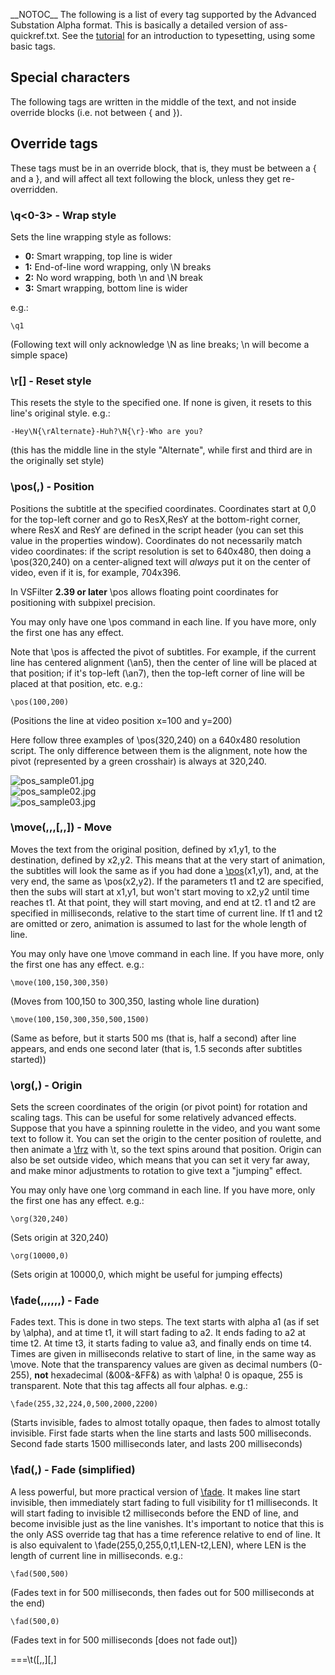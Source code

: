 __NOTOC__
The following is a list of every tag supported by the Advanced Substation Alpha format. This is basically a detailed version of ass-quickref.txt. See the [[Typesetting Tutorial|tutorial]] for an introduction to typesetting, using some basic tags.

==Special characters==
The following tags are written in the middle of the text, and not inside override blocks (i.e. not between { and }).

{{TagDefBox|name=Soft line break
|usage=\n|desc=
Insert a forced line break, but only when in wrapping mode 2. (See [[#Wrap style|the \q tag]].) Note that this is a lowercase n.

In all other wrapping modes, this is replaced by a regular space.}}

{{TagDefBox|name=Hard line break
|usage=\N|desc=
Insert a forced line break, regardless of wrapping mode. Note that this is an uppercase N.}}

{{TagDefBox|name=Hard space
|usage=\h|desc=
Insert a non-breaking "hard" space. The line will never break automatically right before or after a hard space, and hard spaces are not folded when they appear at the start or end of a displayed line.}}

==Override tags==
These tags must be in an override block, that is, they must be between a { and a }, and will affect all text following the block, unless they get re-overridden.

{{TagDefBox|name=Italics
|usage=\i1<br>\i0|desc=
Switch ''italics'' text on or off. Use <code>\i1</code> to enable italics for the following text and <code>\i0</code> to disable italics again.}}

{{TagDefBox|name=Bold
|usage=\b1<br>\b0<br>\b<i><weight></i>|desc=
Switch '''boldface''' text on or off. Use <code>\b1</code> to enable boldface for the following text and <code>\b0</code> to disable boldface again.

The <code>\b<i><weight></i></code> form allows you to specify an explicit weight to use. Note that most fonts only support one or two weights so you rarely need to use this. Font weights are multiples of 100, such that 100 is the lowest, 400 is "normal", 700 is "bold" and 900 is the heaviest.}}

{{TagDefBox|name=Underline
|usage=\u1<br>\u0|desc=
Switch <u>underlined</u> text on or off. Use <code>\u1</code> to enable underlining for the following text and <code>\u0</code> to disable underlining again.}}

{{TagDefBox|name=Strikeout
|usage=\s1<br>\s0|desc=
Switch <s>striked out</s> text on or off. Use <code>\s1</code> to enable strikeout for the following text and <code>\s0</code> to disable strikeout again.}}

{{TagDefBox|name=Border size
|usage=\bord<i><size></i>|desc=
Change the width of the border around the text. Set the size to 0 (zero) to disable the border entirely.

If "scale border and shadow" (see [[Properties|script properties]]) is enabled, the value is given in script resolution pixels, otherwise it is given in video resolution pixels (which means the border thickness will vary depending on the resolution of the video on which the subtitles are rendered.)

The value is not limited to whole integer pixels, it can have decimal places.

{{Examplebox|<pre>\bord0</pre>
Disable border entirely.}}
{{Examplebox|<pre>bord3.7</pre>
Set the border width to 3.7 pixels}}
}}

{{TagDefBox|name=Border size (extended)
|usage=\xbord<i><size></i><br>\ybord<i><size></i>|desc=
:''These tags are only available in VSFilter 2.39 and later, and might not be safe for softsubbing.''

Use the <code>\xbord</code> <code>\ybord</code> tags to set the border size in X and Y direction separately. This can be useful for correcting the border size for anamorphic rendering of subtitles.

Note that if you use <code>\bord</code> after <code>\xbord</code> or <code>\ybord</code> on a line, it will override both of them.

You can set the border width to 0 (zero) in one of the directions to entirely disable border in that direction.}}

{{TagDefBox|name=Shadow distance
|usage=\shad<i><depth></i>|desc=
Set the distance from the text to position the shadow. Set the depth to 0 (zero) to disable shadow entirely. Works similar to [[#Border size|\bord]].

The shadow distance can not be negative with this tag.}}

{{TagDefBox|name=Shadow distance (extended)
|usage=\xshad<i><depth></i><br>\yshad<i><depth></i>|desc=
:''These tags are only available in VSFilter 2.39 and later, and might not be safe for softsubbing.''

Set the distance from the text to position the shadow at, with X and Y position set separately. Shadow is only disabled if both X and Y distance is 0.

Note that you can set the distance negative with these tags to position the shadow to the top or left of the text.}}

{{TagDefBox|name=Blur edges
|usage=\be0<br>\be1<br>\be<i><strength></i>|desc=
:''The <code>\be<i><strength></i></code> version is only available in VSFilter 2.39 and later and might not be safe for softsubbing.''

Enable or disable a subtle softening-effect for the edges of the text. The effect isn't always very visible, but it can in some cases make the text look better. It is usually more visible at smaller text sizes.

Be aware that this tag blurs the ''edges'' of the text, not everything. This means that if the text has a border (set with [[#Border width|\bord]]) the border will be blurred, but if there is no border, the main text will be blurred instead.

In the extended version, ''strength'' is the number of times to apply the regular effect. Note that at high values the effect de-generates into nothingness, and generally isn't very useful. The ''strength'' must be an integer number.}}

{{TagDefBox|name=Blur edges (gaussian kernel)
|usage=\blur<i><strength></i>|desc=
:''This tag is only available in VSFilter 2.39 and later, and might not be safe for softsubbing.''

In general, this has the same function as the [[#Blur edges|\be]] tag, but uses a more advanced algorithm that looks better at high strengths. Unlike <code>\be</code>, the ''strength'' can be non-integer here. Set ''strength'' to 0 (zero) to disable the effect. Be careful, setting ''strength'' too high can take a lot of CPU time to render.

Be aware that this tag blurs the ''edges'' of the text, not everything. This means that if the text has a border (set with [[#Border width|\bord]]) the border will be blurred, but if there is no border, the main text will be blurred instead.}}

{{TagDefBox|name=Font name
|usage=\fn<i><name></i>|desc=
Set the font face to use for the following text. There should be no space between <code>\fn</code> and the font name, and you should not put parentheses or similar around the font name either.

{{Examplebox|<pre>\fnArial</pre>
The text following this tag will be in Arial font.}}
{{Examplebox|<pre>\fnTimes New Roman</pre>
The text following this tag will be in Times New Roman font.}}
}}

{{TagDefBox|name=Font size
|usage=\fs<i><size></i>|desc=
Set the size of the font. The size specified is the height in script pixels, so at font size 40 one line of text is 40 pixels tall.

You can only specify integer font sizes.

{{Examplebox|<pre>\fs10</pre>
The following text will use a size 10 font.}}
}}

{{TagDefBox|name=Font scale
|usage=\fscx<i><scale></i><br>\fscy<i><scale></i>|desc=
Adjust the size of the text in X (<code>\fscx</code> or Y (<code>\fscy</code>) direction. The ''scale'' given is in percent, so 100 means "original size".

This is not the same as setting the font size, as setting the size is subject to [http://en.wikipedia.org/wiki/Font_hinting font hinting] while scaling the text modifies the text shape after hinting.

These tags also affect [[#Vector drawings|vector drawings]].

You can use font scaling to correct for anamorphic rendering and to specify text size more precisely than with [[#Font size|\fs]].

{{Examplebox|<pre>\fscx150</pre>
Make the text 50% wider than normal.}}
{{Examplebox|<pre>\fscy50</pre>
Make the text half height.}}
{{Examplebox|<pre>\fscx200\fscy200</pre>
Make the text double size.}}
}}

{{TagDefBox|name=Letter spacing
|usage=\fsp<i><spacing></i>|desc=
Changes the spacing between the individual letters in the text. You can use this to spread the text more out visually. The ''spacing'' is given in script resolution pixels.}}

{{TagDefBox|name=Text rotation
|usage=\frx<i><amount></i><br>\fry<i><amount></i><br>\frz<i><amount></i><br>\fr<i><amount></i>|desc=
Rotates the text along the X, Y or Z axis. The <code>\fr</code> tag is a shortcut for <code>\frz</code>.

* The '''X axis''' runs horizontally on the screen. Rotating on it (with positive values) causes an effect where the top of the text moves farther "into" the screen while the bottom moves "out" of the screen.
* The '''Y axis''' runs vertically on the screen. Rotating on it (with positive values) causes the text to rotate so that the left moves "outside" the screen, when the right moves "into" the screen.
* The '''Z'''axis runs perpendicular to the screen. Rotating on it (with positive values) causes the text to rotate in 2D, counterclockwise (as standard for degrees).

The rotation ''amount'' is given in mathematical degrees, such that 360 degrees is a full rotation, and rotating any multiple of 360 is the same as not rotating. It is legal to specify negative rotation amounts, as well as amounts larger than 360 degrees.

The rotation is performed around the subtitle line origin point, this is described with the [[#Rotation origin|\org]] tag.

These tags also affect [[#Vector drawings|vector drawings]].

{{Examplebox|<pre>\frx45</pre>
Rotate the text 45 degrees on the X axis.}}
{{Examplebox|<pre>\fry-45</pre>
Rotate the text 45 degrees in opposite direction on the Y axis.}}
{{Examplebox|<pre>\frz180</pre>
Rotate the text 180 degrees on the Z axis, making it upside-down.}}
{{Examplebox|The following two rotations produce the same result:
<pre>\frz-30
\frz330</pre>
This is because 330 degrees is 30 degrees less than a full rotation of 360 degrees.}}
{{Examplebox|<pre>\t(\frz3600)</pre>
Perform an animation where the text performs 10 full revolutions on the Z axis. Also see the [[#Animated transform|\t]] tag.}}
{{Examplebox|The following screenshots illustrate the effect of rotating on the different axes:<br>
[[Image:fr_sample01.jpg]]<br>[[Image:fr_sample02.jpg]]<br>[[Image:fr_sample03.jpg]]}}
}}

{{TagDefBox|name=Text shearing
|usage=\fax<i><factor></i><br>\fay<i><factor></i>|desc=
:''These tags are only available in VSFilter 2.39 and later, and might not be safe for softsubbing.''

Perform a shearing (perspective distortion) transformation of the text. A ''factor'' of 0 (zero) means no distortion.

Usually ''factor'' will be a small number, not larger than 2 as that creates a very strong distortion.

Shearing is performed after rotation, on the rotated coordinates. The coordinate system used for shearing is not affected by the [[#Rotation origin|rotation origin]].

{{todo|We need a screenshot illustrating the effect.}}
}}

{{TagDefBox|name=Font encoding
|usage=\fe<i><id></i>|desc=
Set the Windows font encoding used to select the font mapping table used to translate Unicode codepoints to glyph indices in the font. For some fonts without a Unicode mapping table this might be required to get text in certain languages to work. For fonts that do have a Unicode mapping table, it might be used to pick regional variations, such as picking the correct glyph for a Han ideogram that is different in Simplified Chinese, Traditional Chinese, Japanese and Korean.

Some common font encoding ID's are:

* 0 - ANSI, Windows CP-1252 for Western-European languages.
* 1 - Default, depends on the configuration of the user's system, but also allows the font sub-system to dynamically pick a different mapping table in some circumstances.
{{todo|Is that really correct?}}
* 2 - Symbol, codepoints in the 0-255 range are translated to per-font defined symbol glyphs, this is used for fonts such as Wingdings.
* 128 - Shift-JIS, used for Japanese.
* 129 and 130, respectively Hangeul and Johab, two encoding schemes for Korean.
* 134 - GB2312, used for Simplified Chinese.
* 136 - BIG5, used for Traditional Chinese.
* 162 - Turkish.
* 163 - Vietnamese.
* 177 - Hebrew.
* 178 - Arabic.

A more complete list can be seen the [[Styles#The style editor|style editor]] dialog box.

In ASS files stored in non-Unicode encodings, this tag also affects what codepage the text following it should be interpreted in. Aegisub doesn't support this use and some renderers might not support it either, it is recommended you do not rely on this and instead always store your files in a Unicode encoding. (Aegisub stores files in Unicode UTF-8 by default.}}

{{TagDefBox|name=Set color
|usage=\c&H<i><bb><gg><rr></i>&<br>\1c&H<i><bb><gg><rr></i>&<br>\2c&H<i><bb><gg><rr></i>&<br>\3c&H<i><bb><gg><rr></i>&<br>\4c&H<i><bb><gg><rr></i>&|desc=
Set the color of the following text. The <code>\c</code> tag is an abbreviation of <code>\1c</code>.

* <code>\1c</code> sets the primary fill color.
* <code>\2c</code> sets the secondary fill color, this is only used for pre-highlight in standard karaoke.
* <code>\3c</code> sets the border color.
* <code>\4c</code> sets the shadow color.

The color codes are given in [http://en.wikipedia.org/wiki/Hexadecimal hexadecimal] in Blue Green Red order. Note that this is the opposite order of eg. HTML color codes. Color codes must always start with <code>&H</code> and end with <code>&</code>.

The Pick Color toolbar buttons [[Image:pick-color-toolbar-buttons.png]] can assist in picking colors and entering the color codes.
}}

{{TagDefBox|name=Set alpha
|usage=\alpha&H<i><aa></i><br>\1a&H<i><aa></i><br>\2a&H<i><aa></i><br>\3a&H<i><aa></i><br>\4a&H<i><aa></i>|desc=
Set the alpha (transparency) of the text.

* <code>\alpha</code> sets the alpha of all components at once.
* <code>\1a</code> sets the primary fill alpha.
* <code>\2a</code> sets the secondary fill alpha, this is only used for pre-highlight in standard karaoke.
* <code>\3a</code> sets the border alpha.
* <code>\4a</code> sets the shadow alpha.

An alpha of 00 (zero) means opaque/fully visible, and an alpha of FF (ie. 255 in decimal) is fully transparent/invisible.

{{Examplebox|<pre>\alpha&H80&</pre>
Set the alpha of all components to hexadecimal 80, decimal 128, making the text 50% transparent in general.}}
{{Examplebox|<pre>\1a&HFF&</pre>
Set the primary fill alpha to hexadecimal FF, decimal 255, making it invisible and effectively leaving only the border and shadow.}}
}}

{{TagDefBox|name=Line alignment
|usage=\an<i><pos></i>|desc=
Specify the alignment of the line. The alignment specifies the position of the line when no [[#Set position|position override]] or [[#Movement|movement]] is in effect, and otherwise specifies the anchor point of positioning.

The <code>\an</code> tag uses "numpad" values for the ''pos'', ie. the alignment values correspond to the positions of the digits on the numeric keypad on a regular keyboard:

* 1: Bottom left
* 2: Bottom center
* 3: Bottom right
* 4: Middle left
* 5: Middle center
* 6: Middle right
* 7: Top left
* 8: Top center
* 9: Top right
}}

{{TagDefBox|name=Line alignment (legacy)
|usage=\a<i><pos></i>|desc=
Specify the alignment of the line using legacy alignment codes from SubStation Alpha.

Calculate ''pos'' as follows: Use 1 for left-alignment, 2 for center alignment and 3 for right-alignment. If you want sub-titles you're done. To get top-titles, add 4 to the number, to get mid-titles add 8 to the number:

* 1: Bottom left
* 2: Bottom center
* 3: Bottom right
* 5: Top left
* 6: Top center
* 7: Top right
* 9: Middle left
* 10: Middle center
* 11: Middle right
}}

{{TagDefBox|name=Karaoke effect
|usage=\k<i><duration></i><br>\K<i><duration></i><br>\kf<i><duration></i><br>\ko<i><duration></i>|desc=
:''Please note that these tags alone only create some very specific effects and all other effects are created with a combination of multiple different tags.''

The <code>\k</code> family of tags mark up subtitles for karaoke effects by specifying the duration of each syllable. You place a <code>\k</code> tag before each syllable in the line.

The ''duration'' is given in centiseconds, ie. a ''duration'' of 100 is equivalent to 1 second. You generally don't enter <code>\k</code> tags manually but rather use karaoke timing tools such as [[Tutorials#Karaoke Timing|Aegisub's karaoke mode]].

The different <code>\k</code> tags create various effects:

* <code>\k</code>: Before highlight, the syllable is filled with the secondary color and alpha. When the syllable starts, the fill is instantly changed to use primary color and alpha.
* <code>\K</code> and <code>\kf</code>: These two are identical. Note that <code>\K</code> is an uppercase K and is different from lowercase <code>\k</code>. The syllable fill starts out secondary color, when the syllable starts, the fill changes from secondary to primary with a sweep from left to right, so the sweep ends when the syllable time is over.
* <code>\ko</code>: Similar to <code>\k</code>, except that before highlight, the border/outline of the syllable is removed, and appears instantly when the syllable starts.

''Note: There is an additional karaoke tag, <code>\kt</code>, which is very different from the other ones. Aegisub does not support that tag and so it is not documented.''
}}

===\q<0-3> - Wrap style===
Sets the line wrapping style as follows:
*'''0:''' Smart wrapping, top line is wider
*'''1:''' End-of-line word wrapping, only \N breaks
*'''2:''' No word wrapping, both \n and \N break
*'''3:''' Smart wrapping, bottom line is wider
e.g.:
 \q1
(Following text will only acknowledge \N as line breaks; \n will become a simple space)

===\r[<name>] - Reset style===
This resets the style to the specified one. If none is given, it resets to this line's original style.
e.g.:
 -Hey\N{\rAlternate}-Huh?\N{\r}-Who are you?
(this has the middle line in the style "Alternate", while first and third are in the originally set style)

===\pos(<x>,<y>) - Position===
Positions the subtitle at the specified coordinates. Coordinates start at 0,0 for the top-left corner and go to ResX,ResY at the bottom-right corner, where ResX and ResY are defined in the script header (you can set this value in the properties window). Coordinates do not necessarily match video coordinates: if the script resolution is set to 640x480, then doing a \pos(320,240) on a center-aligned text will ''always'' put it on the center of video, even if it is, for example, 704x396.

In VSFilter '''2.39 or later''' \pos allows floating point coordinates for positioning with subpixel precision.

You may only have one \pos command in each line. If you have more, only the first one has any effect.

Note that \pos is affected the pivot of subtitles. For example, if the current line has centered alignment (\an5), then the center of line will be placed at that position; if it's top-left (\an7), then the top-left corner of line will be placed at that position, etc.
e.g.:
 \pos(100,200)
(Positions the line at video position x=100 and y=200)

Here follow three examples of \pos(320,240) on a 640x480 resolution script. The only difference between them is the alignment, note how the pivot (represented by a green crosshair) is always at 320,240.

[[Image:pos_sample01.jpg]]<br>
[[Image:pos_sample02.jpg]]<br>
[[Image:pos_sample03.jpg]]

===\move(<x1>,<y1>,<x2>,<y2>[,<t1>,<t2>]) - Move===
Moves the text from the original position, defined by x1,y1, to the destination, defined by x2,y2. This means that at the very start of animation, the subtitles will look the same as if you had done a [[#\pos(<x>,<y>) - Position|\pos]](x1,y1), and, at the very end, the same as \pos(x2,y2). If the parameters t1 and t2 are specified, then the subs will start at x1,y1, but won't start moving to x2,y2 until time reaches t1. At that point, they will start moving, and end at t2. t1 and t2 are specified in milliseconds, relative to the start time of current line. If t1 and t2 are omitted or zero, animation is assumed to last for the whole length of line.

You may only have one \move command in each line. If you have more, only the first one has any effect.
e.g.:
 \move(100,150,300,350)
(Moves from 100,150 to 300,350, lasting whole line duration)
 \move(100,150,300,350,500,1500)
(Same as before, but it starts 500 ms (that is, half a second) after line appears, and ends one second later (that is, 1.5 seconds after subtitles started))

===\org(<x>,<y>) - Origin===
Sets the screen coordinates of the origin (or pivot point) for rotation and scaling tags. This can be useful for some relatively advanced effects. Suppose that you have a spinning roulette in the video, and you want some text to follow it. You can set the origin to the center position of roulette, and then animate a [[#\fr%5b<x/y/z>%5d<degrees> - Font rotation|\frz]] with \t, so the text spins around that position. Origin can also be set outside video, which means that you can set it very far away, and make minor adjustments to rotation to give text a "jumping" effect.

You may only have one \org command in each line. If you have more, only the first one has any effect.
e.g.:
 \org(320,240)
(Sets origin at 320,240)
 \org(10000,0)
(Sets origin at 10000,0, which might be useful for jumping effects)

===\fade(<a1>,<a2>,<a3>,<t1>,<t2>,<t3>,<t4>) - Fade===
Fades text. This is done in two steps. The text starts with alpha a1 (as if set by \alpha), and at time t1, it will start fading to a2. It ends fading to a2 at time t2. At time t3, it starts fading to value a3, and finally ends on time t4. Times are given in milliseconds relative to start of line, in the same way as \move. Note that the transparency values are given as decimal numbers (0-255), '''not''' hexadecimal (&00&-&FF&) as with \alpha! 0 is opaque, 255 is transparent. Note that this tag affects all four alphas.
e.g.:
 \fade(255,32,224,0,500,2000,2200)
(Starts invisible, fades to almost totally opaque, then fades to almost totally invisible. First fade starts when the line starts and lasts 500 milliseconds. Second fade starts 1500 milliseconds later, and lasts 200 milliseconds)

===\fad(<t1>,<t2>) - Fade (simplified)===
A less powerful, but more practical version of [[#\fade(<a1>,<a2>,<a3>,<t1>,<t2>,<t3>,<t4>) - Fade|\fade]]. It makes line start invisible, then immediately start fading to full visibility for t1 milliseconds. It will start fading to invisible t2 milliseconds before the END of line, and become invisible just as the line vanishes. It's important to notice that this is the only ASS override tag that has a time reference relative to end of line. It is also equivalent to \fade(255,0,255,0,t1,LEN-t2,LEN), where LEN is the length of current line in milliseconds. 
e.g.:
 \fad(500,500)
(Fades text in for 500 milliseconds, then fades out for 500 milliseconds at the end)
 \fad(500,0)
(Fades text in for 500 milliseconds [does not fade out])

===\t([<t1>,<t2>,][<accel>,]<style modifiers>) - Transform===
This is perhaps the most powerful override tag available. It does nothing by itself; instead, it animates (transforms) other tags. The animation will start at t1 milliseconds and end at t2 milliseconds, in much the same way as [[#\move(<x1>,<y1>,<x2>,<y2>%5b,<t1>,<t2>%5d) - Move|\move]]. If either of those parameters are omitted or zero, then start and end of the line respectively are assumed, as with \move.

The optional acceleration parameter allows the transformation to be non-linear. Think of it as the exponent on a x^n. Acceleration = 1 is linear. Acceleration between 0 and 1 starts fast and ends slow. Acceleration larger than 1 starts slower and ends fast.

The following tags are supported by \t:
*\c
*\1-4c
*\alpha
*\1-4a
*\fs
*\fr
*\frx
*\fry
*\frz
*\fscx
*\fscy
*\fsp
*\bord
*\shad
*\clip (rectangle version only).
In VSFilter '''2.39 or later''' the following tags are also supported by \t, in addition to the ones listed above:
*\be
*\blur
*\fax
*\fay
*\xbord
*\ybord
*\xshad
*\yshad
*\iclip (rectangle version only)

e.g.:
 {\c&H0000FF&\t(\c&HFF0000)}Hello!
(Starts text at a red colour and fades it to blue)
 {\an5\t(0,5000,\frz3600)}Woo!
(Makes the text rotate 10 times, counterclockwise, lasting for 5 seconds)
 {\an5\t(0,5000,0.5,\frz3600)}Woo!
(Same as before, but it will start fast and slow down, still doing the 10 rotations in 5 seconds)
 {\an5\fscx0\fscy0\t(0,500,\fscx100\fscy100)}
(Text starts at zero size, ie. invisible, then grows to 100% size in both X and Y direction.)

===\[i]clip(<x1>,<y1>,<x2>,<y2>) - Set clipping rectangle===
This sets the clipping rectangle of the text, so that it will ''only'' be drawn ''inside'' this rectangle. For example, if you had a resolution of 640x480 and set \clip(0,0,320,240), then text would only be drawn on top-left quadrant - anything outside it would be "clipped" and would be invisible. This tag is useful for when some object moves in front of text: you can use [[#\t(%5b<t1>,<t2>,%5d%5b<accel>,%5d<style modifiers>) - Transform|\t]] to animate the "window" where the text is visible.
e.g.:
 \clip(0,0,320,240)
(Areas of text will only be drawn if they are on top-left quadrant)
 \clip(100,300,540,480)
(Areas of text will only be drawn if they are on center-bottom)

Sample screenshot (with \clip(0,0,704,245) on a 704x480 video):

[[Image:clip_sample01.jpg]]

In VSFilter '''2.39 or later''' the variation \iclip is also available. It works the same way as the regular \clip() tag, except that the region you specify is hidden and everything else is shown; it's the opposite effect of \clip().

'''Note:''' If you use \iclip() anywhere in a line, all \clip tags in that line will also be treated as \iclip() tags, even if a \clip() tag comes before the first iclip() tag.

===\[i]clip([<scale>,]<drawings>) - Set clipping vector===
Same as before, but it uses drawing vectors instead of a rectangle. See the drawing section below for more information. Note that, unlike the previous tag, this may ''not'' be animated with [[#\t(%5b<t1>,<t2>,%5d%5b<accel>,%5d<style modifiers>) - Transform|\t]]. The optional scale argument is equivalent to the value passed to [[#\p<0/1/..> - Toggle drawing mode|\p]] on the drawing tag. On an unrelated note, this tag makes me wonder if Gabest was actively trying to prevent other people from writing ASS parsers by creating an overloaded tag.
e.g.:
 \clip(1,m 50 0 b 100 0 100 100 50 100 b 0 100 0 0 50 0)
(Limits clip to pseudo-circle defined)

In VSFilter '''2.39 or later''' the variation \iclip is also available. It works the same way as the regular \clip() tag, except that the region you specify is hidden and everything else is shown; it's the opposite effect of \clip().

'''Note:''' If you use \iclip() anywhere in a line, all \clip tags in that line will also be treated as \iclip() tags, even if a \clip() tag comes before the first iclip() tag.

'''Note:''' VSFilter 2.37 has known bugs with vector clipping. It is suggested you upgrade to 2.39 or later.

==Drawing tags==
Advanced Substation Alpha also supports some advanced drawing tags that allow you to draw with vectorial graphics. Certain familiarity with vectors and splines will make the understanding of this much simpler.

===\p<0/1/..> - Toggle drawing mode===
Setting this tag to 1 or above enables drawing mode. Text after this override block will then be interpreted as drawing instructions, and not as actually visible text. Setting this to zero disables drawing mode, restoring normal behavior. When turning on, the value might be any integer larger than zero, and will be interpreted as the scale, in 2^(value-1) mode. This is done to allow sub-pixel accuracy.
e.g.:
 \p1
(Enables drawing with normal coordinates)
 \p0
(Disables drawing)
 \p2
(Enables drawing, and resolution is doubled. So drawing to 200,200 will actually draw to 100,100)
 \p4
(Enables drawing, and resolution is 8x larger (2^(4-1)). So drawing to 400,400 will actually draw to 50,50)

===\pbo<y> - Baseline offset===
Defines baseline offset for drawing. This is basically an Y offset to all coordinates.
e.g.:
 \pbo-50
(Draws everything 50 pixels above specified)
 \pbo100
(Draws everything 100 pixels below specified)

==Drawing commands==
These commands should appear either in a \clip tag (vectorial overload) or between \p# and \p0, outside override blocks.
For example (taken straight from the ASS specs):
*Square:
 {\p1}m 0 0 l 100 0 100 100 0 100{\p0}
*Rounded square:
 {\p1}m 0 0 s 100 0 100 100 0 100 c{\p0}
:(c equals to "p 0 0 100 0 100 100" in this case)
*Circle (almost):
 {\p1}m 50 0 b 100 0 100 100 50 100 b 0 100 0 0 50 0{\p0}
:(note that the 2nd 'b' is optional here)

Drawing commands use the primary color for fill and outline color for borders. They also display shadow. The idea of drawing vectors is that there is an invisible "cursor" (think of it as the mouse pointer in a drawing program, or as a pen moving through the image) on the video frame, and you tell it to move to other positions. As it moves, it draws on the area behind it, and when you close the line formed, it fills it with the primary color.

===m <x> <y> - Move===
Moves the cursor to x,y. If you have an unclosed shape, it will automatically be closed, as the program assumes that you are now drawing a new, independent shape. All drawing routines must start with this command.

===n <x> <y> - Move (no closing)===
Moves the cursor to x,y, without closing the current shape.

===l <x> <y> - Line===
Draws a line from the current cursor position to x,y, and moves the cursor there afterwards.

===b <x1> <y1> <x2> <y2> <x3> <y3> - Cubic Bézier curve===
Draws a cubic (3rd degree) Bézier curve to point 3, using 1 and 2 as the control points. Check the [http://en.wikipedia.org/wiki/B%C3%A9zier_curve article on Wikipedia] for more information about Bézier curves. In this picture taken from that article, P0 is the cursor position, P1 is x1,y1, P2 is x2,y2 and P3 is x3,y3:<br>
[[Image:Bezier.png]]<br>
Note that the curve begins at P0, heads towards P1, then arrives at P3 coming from P2's direction.

===s <x1> <y1> <x2> <y2> <x3> <y3> .. <xN> <yN> - Cubic b-spline===
Draws a cubic (3rd degree) uniform b-spline to point N. This must contain at least 3 coordinates (and is, in that case, the same as b). This basically lets you chain several cubic Bézier curves together. Check this other article on Wikipedia for more information.

===p <x> <y> - Extend b-spline===
Extends the b-spline to x,y. This is essentially the same as adding another pair of coordinates at the end of s.

===c - Close b-spline===
Closes the b-spline.